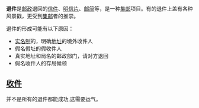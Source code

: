 {{unreferenced|time=2009-09-01T14:40:10+00:00}}
'''退件'''是[[邮政|邮政]]退回的[[信件|信件]]、[[明信片|明信片]]、[[邮简|邮简]]等，是一种[[集邮|集邮]]项目。有的退件上盖有各种风景戳，更受到[[集邮|集邮]]者的推崇。

退件的形成可能有以下原因：
*[[实名制|实名制]]的，明确[[地址|地址]]的境外收件人
*假名假址的假收件人
*真实地址和局名的邮政部门，请对方退回
*假名收件人的存局候领

==[[收件|收件]]==
并不是所有的退件都能成功,这需要运气。

{{邮政小作品}}